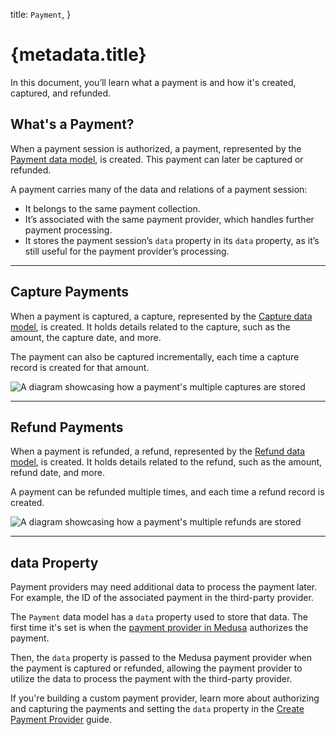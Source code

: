  title: `Payment`,
}

# {metadata.title}

In this document, you’ll learn what a payment is and how it's created, captured, and refunded.

## What's a Payment?

When a payment session is authorized, a payment, represented by the [Payment data model](/references/payment/models/Payment), is created. This payment can later be captured or refunded.

A payment carries many of the data and relations of a payment session:

- It belongs to the same payment collection.
- It’s associated with the same payment provider, which handles further payment processing.
- It stores the payment session’s `data` property in its `data` property, as it’s still useful for the payment provider’s processing.

---

## Capture Payments

When a payment is captured, a capture, represented by the [Capture data model](/references/payment/models/Capture), is created. It holds details related to the capture, such as the amount, the capture date, and more.

The payment can also be captured incrementally, each time a capture record is created for that amount.

![A diagram showcasing how a payment's multiple captures are stored](https://res.cloudinary.com/dza7lstvk/image/upload/v1711565445/Medusa%20Resources/payment-capture_f5fve1.jpg)

---

## Refund Payments

When a payment is refunded, a refund, represented by the [Refund data model](/references/payment/models/Refund), is created. It holds details related to the refund, such as the amount, refund date, and more.

A payment can be refunded multiple times, and each time a refund record is created.

![A diagram showcasing how a payment's multiple refunds are stored](https://res.cloudinary.com/dza7lstvk/image/upload/v1711565555/Medusa%20Resources/payment-refund_lgfvyy.jpg)

---

## data Property

Payment providers may need additional data to process the payment later. For example, the ID of the associated payment in the third-party provider.

The `Payment` data model has a `data` property used to store that data. The first time it's set is when the [payment provider in Medusa](../payment-provider/page.mdx) authorizes the payment.

Then, the `data` property is passed to the Medusa payment provider when the payment is captured or refunded, allowing the payment provider to utilize the data to process the payment with the third-party provider.

<Note title="Tip">

If you're building a custom payment provider, learn more about authorizing and capturing the payments and setting the `data` property in the [Create Payment Provider](/references/payment/provider) guide.

</Note>